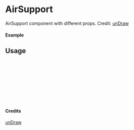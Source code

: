 
<Meta of={AirSupport} title="unDraw/AirSupport" />

# AirSupport

AirSupport component with different props.
Credit: [unDraw](https://undraw.co/illustrations)

#### Example

<Canvas of={AirSupport.Primary} />

## Usage

```ts
import { AirSupport } from "yadl-ui";

const Example = () => {
  return (
      <AirSupport />
  );
};

export default Example;
```

#### Credits
[unDraw](https://undraw.co/illustrations)
